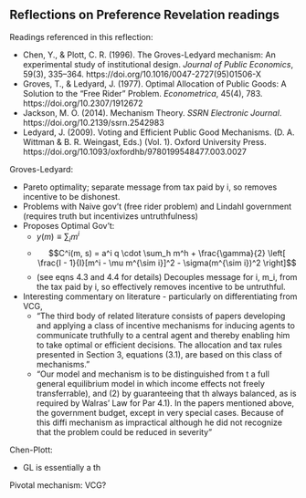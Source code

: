
## Reflections on Preference Revelation readings

Readings referenced in this reflection:

* Chen, Y., & Plott, C. R. (1996). The Groves-Ledyard mechanism: An experimental study of institutional design. _Journal of Public Economics_, 59(3), 335–364. https://doi.org/10.1016/0047-2727(95)01506-X
* Groves, T., & Ledyard, J. (1977). Optimal Allocation of Public Goods: A Solution to the “Free Rider” Problem. _Econometrica_, 45(4), 783. https://doi.org/10.2307/1912672
* Jackson, M. O. (2014). Mechanism Theory. _SSRN Electronic Journal_. https://doi.org/10.2139/ssrn.2542983
* Ledyard, J. (2009). Voting and Efficient Public Good Mechanisms. (D. A. Wittman & B. R. Weingast, Eds.) (Vol. 1). Oxford University Press. https://doi.org/10.1093/oxfordhb/9780199548477.003.0027

Groves-Ledyard:

* Pareto optimality; separate message from tax paid by i, so removes incentive to be dishonest.
* Problems with Naive gov't (free rider problem) and Lindahl government (requires truth but incentivizes untruthfulness)
* Proposes Optimal Gov't:
    * $y(m) \equiv \sum_i m^i$
    * $$C^i(m, s) = a^i q \cdot \sum_h m^h + \frac{\gamma}{2} \left[ \frac{I - 1}{I}[m^i - \mu m^{\sim i}]^2 - \sigma(m^{\sim i})^2 \right]$$
    * (see eqns 4.3 and 4.4 for details)
Decouples message for i, m_i, from the tax paid by i, so effectively removes incentive to be untruthful.
* Interesting commentary on literature - particularly on differentiating from VCG, 
    * "The third body of related literature consists of papers developing and applying a class of incentive mechanisms for inducing agents to communicate truthfully to a central agent and thereby enabling him to take optimal or efficient decisions. The allocation and tax rules presented in Section 3, equations (3.1), are based on this class of mechanisms."
    * "Our model and mechanism is to be distinguished from t a full general equilibrium model in which income effects not freely transferrable), and (2) by guaranteeing that th always balanced, as is required by Walras' Law for Par 4.1). In the papers mentioned above, the government budget, except in very special cases. Because of this diffi mechanism as impractical although he did not recognize that the problem could be reduced in severity"

Chen-Plott:

* GL is essentially a th


Pivotal mechanism: VCG?

